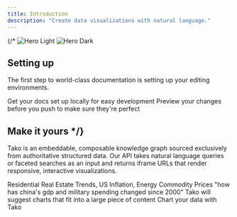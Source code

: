 ```yaml
---
title: Introduction
description: "Create data visualizations with natural language."
---
```


{/* 
<img
  className="block dark:hidden"
  src="/images/hero-light.svg"
  alt="Hero Light"
/>
<img
  className="hidden dark:block"
  src="/images/hero-dark.svg"
  alt="Hero Dark"
/>

## Setting up

The first step to world-class documentation is setting up your editing environments.

<CardGroup cols={2}>
  <Card
    title="Edit Your Docs"
    icon="pen-to-square"
    href="https://mintlify.com/docs/quickstart"
  >
    Get your docs set up locally for easy development
  </Card>
  <Card
    title="Preview Changes"
    icon="image"
    href="https://mintlify.com/docs/development"
  >
    Preview your changes before you push to make sure they're perfect
  </Card>
</CardGroup>

## Make it yours */}

<Viz height="500" src="https://trytako.com/embed/XlQU5Q/" />

Tako is an embeddable, composable knowledge graph sourced exclusively from authoritative
structured data. Our API takes natural language queries or faceted searches as an input and returns iframe URLs that render responsive, interactive visualizations.

<CardGroup cols={2}>
  <Card title="Collections" icon="layer-group" href="/collections">
    Residential Real Estate Trends, US Inflation, Energy Commodity Prices
  </Card>
  <Card title="Search" icon="magnifying-glass" href="/search">
    "how has china's gdp and military spending changed since 2000"
  </Card>
  <Card title="Suggest" icon="stars" href="/suggest">
    Tako will suggest charts that fit into a large piece of content
  </Card>
  <Card
    title="Bring Your Own Data (BYOD)"
    icon="database"
    href="https://mintlify.com/customers"
  >
    Chart your data with Tako
  </Card>
</CardGroup>

